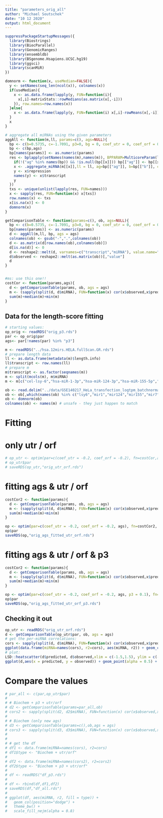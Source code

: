 ```yaml
---
title: "parameters_orig_all"
author: "Michael Soutschek"
date: "10 12 2020"
output: html_document
---
```





```r
suppressPackageStartupMessages({
  library(Biostrings)
  library(BiocParallel)
  library(GenomicRanges)
  library(ensembldb)
  library(BSgenome.Hsapiens.UCSC.hg19)
  library(ggsci)
  library(scanMiR)
})
```



```r
domnorm <- function(x, useMedian=FALSE){
  y <- setNames(seq_len(ncol(x)), colnames(x))
  if(useMedian){
    x <- as.data.frame(lapply(y, FUN=function(i){
      x[,i]-matrixStats::rowMedians(as.matrix(x[,-i]))
    }), row.names=row.names(x))
  }else{
    x <- as.data.frame(lapply(y, FUN=function(i) x[,i]-rowMeans(x[,-i])), row.names=row.names(x))
  }  
  x
}

# aggregate all miRNAs using the given parameters
aggAll <- function(m,ll, params=c(), ags=NULL){
  bp <- c(b=0.5735, c=-1.7091, p3=0, bg = 0, coef_utr = 0, coef_orf = 0)
  bp <- c(bp,ags)
  bp[names(params)] <- as.numeric(params)
  res <- bplapply(setNames(names(m),names(m)), BPPARAM=MulticoreParam(length(m)), FUN=function(x){
    if(!("ag" %in% names(bp)) && !is.null(bp[[x]])) bp[["ag"]] <- bp[[x]]
    x <- .aggregate_miRNA(m[[x]],ll = ll, ag=bp[["ag"]], b=bp[["b"]], c=bp[["c"]], p3=bp[["p3"]], coef_utr=bp[["coef_utr"]],coef_orf = bp[["coef_orf"]], toInt = FALSE)
    y <- x$repression
    names(y) <- x$transcript
    y
  })
  txs <- unique(unlist(lapply(res, FUN=names)))
  x <- sapply(res, FUN=function(x) x[txs])
  row.names(x) <- txs
  x[is.na(x)] <- 0
  domnorm(x)
}

getComparisonTable <- function(params=c(), ob, ags=NULL){
  bp <- c(b=0.5735, c=-1.7091, p3=0, bg = 0, coef_utr = 0, coef_orf = 0)
  bp[names(params)] <- as.numeric(params)
  d <- aggAll(m,ll, bp, ags = ags)
  colnames(ob) <- gsub("-",".",colnames(ob))
  d <- as.matrix(d[row.names(ob),colnames(ob)])
  d[is.na(d)] <- 0
  d <- reshape2::melt(d, varnames=c("transcript","miRNA"), value.name="predicted")
  d$observed <- reshape2::melt(as.matrix(ob))[,"value"]
  d
}


#ms: use this one!!
costCor <- function(params,ags){
  d <- getComparisonTable(params, ob, ags = ags)
  m <- (sapply(split(d, d$miRNA), FUN=function(x) cor(x$observed,x$predicted)^2))
  sum(m)+median(m)+min(m)
}
```



## Data for the length-score fitting
```r
# starting values:
op_orig <- readRDS("orig_p3.rds")
par <- op_orig$par
ags<- par[!names(par) %in% "p3"]

m <- readRDS("../hsa.12mirs.HELA.fullScan.GR.rds")
# prepare length data
ll <- as.data.frame(metadata(m)$length.info)
ll$transcript <- row.names(ll)
# prepare m
m$transcript <- as.factor(seqnames(m))
m <- split(mcols(m), m$miRNA)
m <- m[c("cel-lsy-6","hsa-miR-1-3p","hsa-miR-124-3p","hsa-miR-155-5p","hsa-miR-7-5p"),]

ob <- read.delim("../data/GSE140217_HeLa_transfection_logtpm_batchnormalized.txt", row.names=1)
ob <- ob[,which(names(ob) %in% c("lsy6","mir1","mir124","mir155","mir7"))]
ob <- domnorm(ob)
colnames(ob) <- names(m) # unsafe - they just happen to match
```


# Fitting

# only utr / orf
```r
# op_utr <- optim(par=c(coef_utr = -0.2, coef_orf = -0.2), fn=costCor,ags=ags, control=list(fnscale=-1))
# op_utr$par
# saveRDS(op_utr,"orig_utr_orf.rds")
```

# fitting ags & utr / orf
```r
costCor2 <- function(params){
  d <- getComparisonTable(params, ob, ags = ags)
  m <- (sapply(split(d, d$miRNA), FUN=function(x) cor(x$observed,x$predicted)^2))
  sum(m)+median(m)+min(m)
}

op <- optim(par=c(coef_utr = -0.2, coef_orf = -0.2, ags), fn=costCor2, control=list(fnscale=-1))
op$par
saveRDS(op,"orig_ags_fitted_utr_orf.rds")
```


# fitting ags & utr / orf & p3
```r
costCor2 <- function(params){
  d <- getComparisonTable(params, ob, ags = ags)
  m <- (sapply(split(d, d$miRNA), FUN=function(x) cor(x$observed,x$predicted)^2))
  sum(m)+median(m)+min(m)
}

op <- optim(par=c(coef_utr = -0.2, coef_orf = -0.2, ags, p3 = 0.1), fn=costCor2, control=list(fnscale=-1))
op$par
saveRDS(op,"orig_ags_fitted_utr_orf_p3.rds")
```



## Checking it out
```r
op_utr <- readRDS("orig_utr_orf.rds")
d <- getComparisonTable(op_utr$par, ob, ags = ags)
# get the per-miRNA correlations:
cors <- sapply(split(d, d$miRNA), FUN=function(x) cor(x$observed,x$predicted)^2)
ggplot(data.frame(miRNA=names(cors), r2=cors), aes(miRNA, r2)) + geom_col() + coord_flip() + geom_text(aes(label=round(cors,4)))
# plot:
LSD::heatscatter(d$predicted, d$observed,xlim = c(-1.5,1.5), ylim = c(-1.5,1.5))
ggplot(d,aes(x = predicted, y = observed)) + geom_point(alpha = 0.5) + xlim(-1.5,1.5) + ylim (-1.5,1.5)
```





# Compare the values
```r
# par_all <- c(par,op_utr$par)
# 
# # Biochem + p3 + utr/orf
# d2 <- getComparisonTable(params=par_all,ob)
# cors2 <- sapply(split(d2, d2$miRNA), FUN=function(x) cor(x$observed,x$predicted)^2)
# 
# # Biochem (only new ags)
# d3 <- getComparisonTable(params=c(),ob,ags = ags)
# cors3 <- sapply(split(d3, d3$miRNA), FUN=function(x) cor(x$observed,x$predicted)^2)
# 
# 
# # get the df
# df1 <- data.frame(miRNA=names(cors), r2=cors)
# df1$type <- "Biochem + utr/orf"
# 
# df2 <- data.frame(miRNA=names(cors2), r2=cors2)
# df2$type <- "Biochem + p3 + utr/orf"
# 
# df <- readRDS("df_p3.rds")
# 
# df <- rbind(df,df1,df2)
# saveRDS(df,"df_all.rds")
# 
# ggplot(df, aes(miRNA, r2, fill = type)) + 
#   geom_col(position="dodge") +
#   theme_bw() + 
#   scale_fill_nejm(alpha = 0.8)

```

















